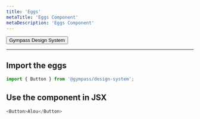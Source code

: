 ```yaml
---
title: 'Eggs'
metaTitle: 'Eggs Component'
metaDescription: 'Eggs Component'
---
```


<Button>Gympass Design System</Button>

---

## Import the eggs

```javascript
import { Button } from '@gympass/design-system';
```

## Use the component in JSX

```javascript react-live=true
<Button>Alou</Button>
```
